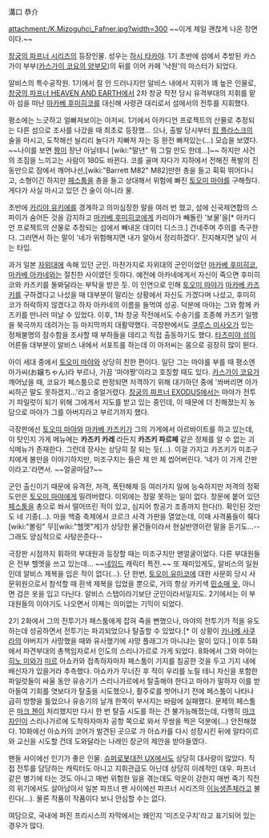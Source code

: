溝口 恭介

attachment:/K.Mizoguhci_Fafner.jpg?width=300
~~이게 제일 괜찮게 나온 장면이다.~~

[[창궁의 파프너 시리즈]]의 등장인물. 성우는 [[하시 타카야]]. 1기 초반에 섬에서 추방된 카스가이 부부([[카스가이 코요의 양부모]])의 뒤를 이어 카페 '낙원'의 마스터가 되었다.

알비스의 특수공작원. 1기에서 잘 안 드러나지만 알비스 내에서 지위가 꽤 높은 인물로, [[창궁의 파프너 HEAVEN AND EARTH]]에서 2차 창궁 작전 당시 유격부대의 지휘를 맡아 섬을 떠난 [[마카베 후미히코]]를 대신해 사령관 대리로서 섬에서의 전투를 지휘했다.

평소에는 느긋하고 얼빠져보이는 아저씨. 1기에서 아카디언 프로젝트의 산물로 추정되는 다른 섬으로 조사를 나갔을 때 최초로 등장했… 으나, 출발 당시부터 [[힙 플라스크]]의 술을 마시고, 도착해선 늴리리 놀다가 자빠져 자는 등 완전 빠져있는(…) 모습을 보였다. ~~나이를 보면 [[짬]]이 장난 아닐테니 [wiki:"말년" 뭐 그럴 만도 한데…]~~ 하지만 사건의 조짐을 느끼고는 사람이 180도 바뀐다. 코를 골며 자다가 지하에서 전해진 폭발의 진동만으로 잠에서 깨어나선,[wiki:"Barrett M82" M82]만한 총을 들고 휙휙 뛰어다니고, 소형이긴 하지만 [[페스툼]]을 총을 들고 상대해서 위험에 빠진 [[토오미 마야]]를 구해줬다. 게다가 사실 마시고 있던 건 술이 아니라 물.

초반에 [[카리야 유키에]]를 경계하고 의미심장한 말을 여러 번 했고, 섬에 신국제연합의 스파이가 숨어든 것을 감지하고 [[마카베 후미히코]]에게 카리야가 빼돌린 '보물'을[* 아카디언 프로젝트의 산물로 추정되는 섬에서 빼내온 데이터 디스크.] 건네주며 주의를 촉구한다. 그러면서 하는 말이 '네가 위험해지면 내가 알아서 정리하겠다'. 진지해지면 날이 서는 타입.

과거 일본 [[자위대]]에 속해 있던 군인. 마찬가지로 자위대의 군인이었던 [[마카베 후미히코]], [[마카베 아카네]]와는 절친한 사이였던 듯하다. 예전에 아카네에게서 자신이 죽으면 후미히코와 카즈키를 돌봐달라는 부탁을 받은 듯. 이 인연으로 인해 [[토오미 마야]]가 [[마카베 카즈키]]를 구하겠다고 나섰을 때 대부분이 말리는 상황에서 자신도 가겠다며 나섰고, 후미히코가 허락하지 않겠다고 하자 아카네의 이름을 들먹여 성공. 덕분에 마야는 그와 함께 카즈키를 만나러 떠날 수 있었다. 이후, 1차 창궁 작전에서도 수송기를 조종해 카즈키 일행을 북극까지 데려가는 등 마지막까지 대활약했다. 극장판에서도 [[쿠루스 미사오]]가 있는 정체불명의 잠수함을 조사할 때 부하들을 데리고 직접 출동하기도 했다. [[타츠미야 섬]]의 어른들 대부분이 알비스 내에서 서포트를 하는데 이 아저씨는 몸으로 굉장히 많이 뛴다.

아이 세대 중에서 [[토오미 마야]]와 상당히 친한 편이다. 일단 그는 마야를 부를 때 평소엔 아가씨(お嬢ちゃん)라 부르나, 가끔 '마야짱'이라고 호칭할 때도 있다. [[카스가이 코요]]가 깨어났을 때, 코요가 페스툼으로 판정되면 저격하기 위해 대기하던 중에 '쏴버리면 아가씨하곤 말도 못하겠지…'라고 중얼거렸다. [[창궁의 파프너 EXODUS]]에서는 마야가 전투기 파일럿이 되기 위해 그에게서 지도를 받고 있는 중인데, 이 때문에 더 친해졌는지 농담으로 마야가 그를 아버지라고 부르기까지 했다.

극장판에선 [[토오미 마야]]와 [[마카베 카즈키]]가 그의 가게에서 아르바이트를 하고 있는데, 이 탓인지 가게 메뉴에는 '''카즈키 카레''' 라든지 '''카즈키 파르페''' 같은 정체를 알 수 없는 괴식메뉴가 존재한다. 그런데 장사는 상당히 잘 되는 듯(…). 이걸 가지고 카즈키가 미조구치에게 불만을 이야기하지만, 미조구치는 들은 체 만 체 씹어버린다. '네가 이 가게 간판이라고.'라면서. ~~얼굴마담?~~

군인 출신이기 때문에 유격전, 저격, 폭탄해체 등 여러가지 일에 능숙하지만 저격의 정확도만은 [[토오미 마야]]에게 밀려버렸다. 이외에는 정말 못하는 일이 없다. 창문에 붙어 있던 [[페스툼]]을 총으로 쏴서 떨어뜨린 적이 있고,  심지어 항공기 조종까지 한다(!). 확인된 것만도 네 기종(…). 마을 백중 축제에서 코르크 사격 가판을 열었는데, 이때 사격품들이 줴다 [wiki:"볼링" 무][wiki:"헬멧"게]가 상당한 물건들이라서 현실반영이란 말을 듣기도...--그래도 양심적으로 사탕은준다--

극장판 시점까지 휘하의 부대원과 등장할 때는 미조구치만 맨얼굴이었다. 다른 부대원들은 전부 헬멧을 쓰고 있는데… ~~[[네임드]] 캐릭터 특전.~~ 또 재미있게도, 알비스의 일원인데 알비스 제복을 입은 적이 없다(…). 단 한번, [[토오미 유미코]]에 대한 사문회 당시 사문위원으로서 참석할 때 흰색 제복을 입었을 뿐으로, 거의 항상 카키색 [[민소매 옷]], 아니면 검은 옷을 입고 다닌다. 알비스 스탭이라기보단 군인이라서일지도. 2기에서는 이 부대원들의 이야기도 나오면서 이제는 의미없는 기믹이 되었다.

2기 2화에서 그의 전투기가 페스툼에게 잡혀 죽을 뻔했으나, 마야의 전투기가 적을 유도하는데 성공하면서 전투기는 파괴되었으나 탈출할 수 있었다.[* 이 상황이 [[카나메 사쿠라]]의 아버지가 사망했을 때와 유사했기에 사망 플래그가 아니냐는 말이 있다.] 이후 5화에서 파견부대의 총책임자로서 인도의 스리나가르로 가게 되었다. 8화에서 그와 마야는 [[히노 미와]]가 [[미르]] 아쇼카와 접촉하자마자 페스툼이 기지를 침공한 것을 두고 기지 내에 배신자가 있을거라 추측했다. 아쇼카가 무너진 후 적이 우리를 노릴 테니 자신을 포함한 파일럿들이 싸울 동안 유송기가 스리나가르에서 탈출해야 한다고 마야가 말하자 이를 받아들여 기회를 엿보다가 탈출을 시도했으나, 활주로를 벗어나기 전에 페스툼이 나타나 급히 방향을 틀었으나 유송기의 날개 한쪽이 부서지는 바람에 실패했다. 문제의 페스툼은 [[마크 첸]]이 처리했지만 다시 한 번 탈출 시도를 하는 건 불가능해졌는데, 다행히 [[마크 자인]]이 스리나가르에 도착하자마자 공항 쪽으로 와서 무쌍을 찍은 덕분에(...) 안전해졌다. 10화에선 아쇼카의 코어가 발견된 곳으로 가 아쇼카를 다시 성장시킨 뒤에 알타이르와 교신을 시도할 건데 도와달라는 나레인 장군의 제안을 받아들였다.

팬들 사이에선 인기가 좋은 인물. [[슈퍼로봇대전 UX]]에서도 상당히 대사량이 많았다. 직접 전투를 담당하는 캐릭터도 아니고 지휘관급도 아닌데 상당히 이례적인 대우. 파프너 같은 병기에 타는 것도 아니고 매번 위험한 일을 겪는데도 악운이 강한지 매번 죽기 직전의 위기에서도 살아남아서 일본 파프너 팬 사이에선 파프너 시리즈의 [[이능생존체]]라고 불린다(...). 물론 작품이 작품이다 보니 안심할 수는 없다.

여담으로, 국내에 퍼진 프리시스의 자막에서는 왜인지 '미즈오구치'라고 표기되어 있는 경우가 많다.
